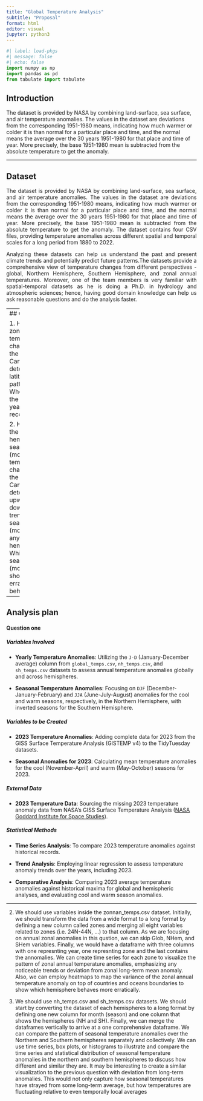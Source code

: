 ```yaml
---
title: "Global Temperature Analysis"
subtitle: "Proposal"
format: html
editor: visual
jupyter: python3
---
```


```python
#| label: load-pkgs
#| message: false
#| echo: false
import numpy as np
import pandas as pd
from tabulate import tabulate
```




## Introduction

The dataset is provided by NASA by combining land-surface, sea surface, and air temperature anomalies. The values in the dataset are deviations from the corresponding 1951-1980 means, indicating how much warmer or colder it is than normal for a particular place and time, and the normal means the average over the 30 years 1951-1980 for that place and time of year. More precisely, the base 1951-1980 mean is subtracted from the absolute temperature to get the anomaly.

---

::: {style="text-align: justify;"}
## Dataset

The dataset is provided by NASA by combining land-surface, sea surface, and air temperature anomalies. The values in the dataset are deviations from the corresponding 1951-1980 means, indicating how much warmer or colder it is than normal for a particular place and time, and the normal means the average over the 30 years 1951-1980 for that place and time of year. More precisely, the base 1951-1980 mean is subtracted from the absolute temperature to get the anomaly.
The dataset contains four CSV files, providing temperature anomalies across different spatial and temporal scales for a long period from 1880 to 2022. 
 
 Analyzing these datasets can help us understand the past and present climate trends and potentially predict future patterns.The datasets provide a comprehensive view of temperature changes from different perspectives - global, Northern Hemisphere, Southern Hemisphere, and zonal annual temperatures. Moreover, one of the team members is very familiar with spatial-temporal datasets as he is doing a Ph.D. in hydrology and atmospheric sciences; hence, having good domain knowledge can help us ask reasonable questions and do the analysis faster.
:::

----
## Questions

1. How have zonal annual temperatures changed over the years? Can we detect any latitudinal pattern? When was the hottest year on record?

2. How have the hemispheric seasonal (monthly) temperatures changed over the years? Can we detect any upward or downward trend in any seasons (months) and any of the hemispheres? Which seasons (months) show more erratic behavior?

---

## Analysis plan


#### Question one

##### Variables Involved

- **Yearly Temperature Anomalies**: Utilizing the `J-D` (January-December average) column from `global_temps.csv`, `nh_temps.csv`, and `sh_temps.csv` datasets to assess annual temperature anomalies globally and across hemispheres.

- **Seasonal Temperature Anomalies**: Focusing on `DJF` (December-January-February) and `JJA` (June-July-August) anomalies for the cool and warm seasons, respectively, in the Northern Hemisphere, with inverted seasons for the Southern Hemisphere.

##### Variables to be Created

- **2023 Temperature Anomalies**: Adding complete data for 2023 from the GISS Surface Temperature Analysis (GISTEMP v4) to the TidyTuesday datasets.

- **Seasonal Anomalies for 2023**: Calculating mean temperature anomalies for the cool (November-April) and warm (May-October) seasons for 2023.

##### External Data

- **2023 Temperature Data**: Sourcing the missing 2023 temperature anomaly data from NASA's GISS Surface Temperature Analysis ([NASA Goddard Institute for Space Studies](https://data.giss.nasa.gov/gistemp/)).

##### Statistical Methods

- **Time Series Analysis**: To compare 2023 temperature anomalies against historical records.

- **Trend Analysis**: Employing linear regression to assess temperature anomaly trends over the years, including 2023.

- **Comparative Analysis**: Comparing 2023 average temperature anomalies against historical maxima for global and hemispheric analyses, and evaluating cool and warm season anomalies.

----

2.  We should use variables inside the zonnan_temps.csv dataset. Initially, we should transform the data from a wide format to a long format by defining a new column called zones and merging all eight variables related to zones (i.e. 24N-44N, …) to that column. As we are focusing on annual zonal anomalies in this qustion, we can skip Glob, NHem, and SHem variables. Finally, we would have a dataframe with three columns with one represnting year, one represnting zone and the last contains the annomalies.
We can create time series for each zone to visualize the pattern of zonal annual temperature anomalies, emphasizing any noticeable trends or deviation from zonal long-term mean anomaly. Also, we can employ heatmaps to map the variance of the zonal annual temperature anomaly on top of countries and oceans boundaries to show which hemisphere behaves more erratically.


3. We should use nh_temps.csv and sh_temps.csv datasets. We should start by converting the dataset of each hemispheres to a long format by defining one new column for month (season) and one column that shows the hemispheres (NH and SH). Finally, we can merge the dataframes vertically to arrive at a one comprehensive dataframe. 
We can compare the pattern of seasonal temperature anomalies over the Northern and Southern hemispheres separately and collectively. We can use time series, box plots, or histograms to illustrate and compare the time series and statistical distribution of seasonal temperature anomalies in the northern and southern hemispheres to discuss how different and similar they are. It may be interesting to create a similar visualization to the previous question with deviation from long-term anomalies. This would not only capture how seasonal temperatures have strayed from some long-term average, but how temperatures are fluctuating relative to even temporally local averages


